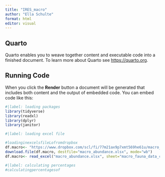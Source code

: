 ```yaml
---
title: "IRES_macro"
author: "Ella Schulte"
format: html
editor: visual
---
```


## Quarto

Quarto enables you to weave together content and executable code into a finished document. To learn more about Quarto see <https://quarto.org>.

## Running Code

When you click the **Render** button a document will be generated that includes both content and the output of embedded code. You can embed code like this:

```r
#|label: loading packages
library(tidyverse)
library(readxl)
library(dplyr)
library(janitor)
```

```r
#|label: loading excel file

#loadinginexcelsfileLofromdropbox
df.macro<- "https://www.dropbox.com/scl/fi/77m21ax9p7xmt569he61u/macro_abundance.xlsx?rlkey=mh58u00n28j669occgq98uoan&st=bbom4k5k&dl=1"
download.file(df.macro, destfile="macro_abundance.xlsx", mode="wb")
df.macro<- read_excel("macro_abundance.xlsx", sheet="macro_fauna_data_cleaned")
```

```r
#|label: calculating percentages
#calculatingpercentagesof

```

